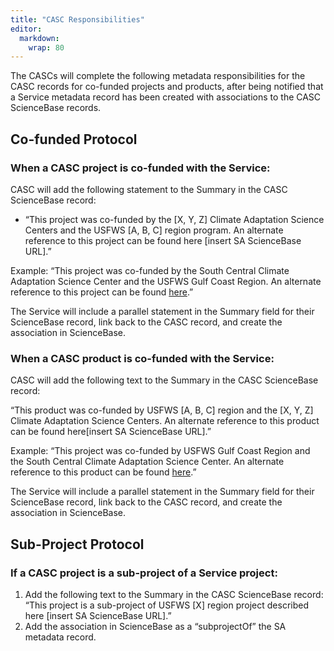 ```yaml
---
title: "CASC Responsibilities"
editor: 
  markdown: 
    wrap: 80
---
```


The CASCs will complete the following metadata responsibilities for the CASC
records for co-funded projects and products, after being notified that a Service
metadata record has been created with associations to the CASC ScienceBase
records.

## Co-funded Protocol

### When a CASC project is co-funded with the Service:

CASC will add the following statement to the Summary in the CASC ScienceBase
record:

-   “This project was co-funded by the \[X, Y, Z\] Climate Adaptation Science
    Centers and the USFWS \[A, B, C\] region program. An alternate reference to
    this project can be found here \[insert SA ScienceBase URL\].”

Example: “This project was co-funded by the South Central Climate Adaptation
Science Center and the USFWS Gulf Coast Region. An alternate reference to this
project can be found
[here](https://www.sciencebase.gov/catalog/item/5a78be62e4b00f54eb1e849c).”

The Service will include a parallel statement in the Summary field for their
ScienceBase record, link back to the CASC record, and create the association in
ScienceBase.

### When a CASC product is co-funded with the Service:

CASC will add the following text to the Summary in the CASC ScienceBase record:

“This product was co-funded by USFWS \[A, B, C\] region and the \[X, Y, Z\]
Climate Adaptation Science Centers. An alternate reference to this product can
be found here\[insert SA ScienceBase URL\].”

Example: “This project was co-funded by USFWS Gulf Coast Region and the South
Central Climate Adaptation Science Center. An alternate reference to this
product can be found
[here](https://www.sciencebase.gov/catalog/item/5a78be62e4b00f54eb1e849c).”

The Service will include a parallel statement in the Summary field for their
ScienceBase record, link back to the CASC record, and create the association in
ScienceBase.

## Sub-Project Protocol

### If a CASC project is a sub-project of a Service project:

1.  Add the following text to the Summary in the CASC ScienceBase record: “This
    project is a sub-project of USFWS \[X\] region project described
    here \[insert SA ScienceBase URL\].”
2.  Add the association in ScienceBase as a “subprojectOf” the SA metadata
    record.
